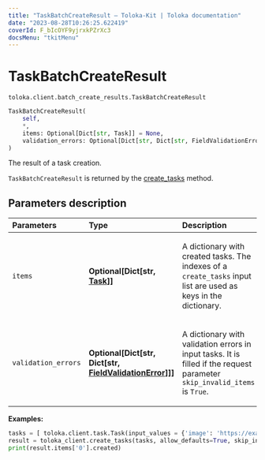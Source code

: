 ```yaml
---
title: "TaskBatchCreateResult — Toloka-Kit | Toloka documentation"
date: "2023-08-28T10:26:25.622419"
coverId: F_bIcOYF9yjrxkPZrXc3
docsMenu: "tkitMenu"
---
```


# TaskBatchCreateResult

`toloka.client.batch_create_results.TaskBatchCreateResult`

```python
TaskBatchCreateResult(
    self,
    *,
    items: Optional[Dict[str, Task]] = None,
    validation_errors: Optional[Dict[str, Dict[str, FieldValidationError]]] = None
)
```

The result of a task creation.

`TaskBatchCreateResult` is returned by the [create_tasks](/docs/toloka-kit/reference/toloka.client.TolokaClient.create_tasks) method.

## Parameters description

| Parameters | Type | Description |
| :----------| :----| :-----------|
`items`|**Optional\[Dict\[str, [Task](/docs/toloka-kit/reference/toloka.client.task.Task)\]\]**|<p>A dictionary with created tasks. The indexes of a `create_tasks` input list are used as keys in the dictionary.</p>
`validation_errors`|**Optional\[Dict\[str, Dict\[str, [FieldValidationError](/docs/toloka-kit/reference/toloka.client.batch_create_results.FieldValidationError)\]\]\]**|<p>A dictionary with validation errors in input tasks. It is filled if the request parameter `skip_invalid_items` is `True`.</p>

**Examples:**

```python
tasks = [ toloka.client.task.Task(input_values = {'image': 'https://example.com/image0.png'}, pool_id='1240045') ]
result = toloka_client.create_tasks(tasks, allow_defaults=True, skip_invalid_items=True)
print(result.items['0'].created)
```